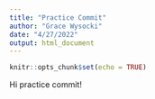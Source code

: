 ```yaml
---
title: "Practice Commit"
author: "Grace Wysocki"
date: "4/27/2022"
output: html_document
---
```


```r
knitr::opts_chunk$set(echo = TRUE)
```

Hi practice commit! 